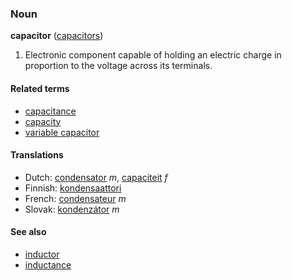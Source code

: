 ===Noun===
'''capacitor''' ([[capacitors]])

# Electronic component capable of holding an electric charge in proportion to the voltage across its terminals.

====Related terms====
*[[capacitance]]
*[[capacity]]
*[[variable capacitor]]

====Translations====
*Dutch: [[condensator]] ''m'', [[capaciteit]] ''f''
*Finnish: [[kondensaattori]]
*French: [[condensateur]] ''m''
*Slovak: [[kondenzátor]] ''m''

====See also====
*[[inductor]]
*[[inductance]]